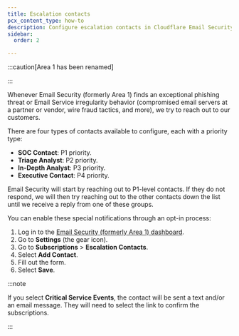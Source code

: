 ```yaml
---
title: Escalation contacts
pcx_content_type: how-to
description: Configure escalation contacts in Cloudflare Email Security to prioritize alerts for phishing threats and email irregularities. Set up SOC, Triage, Analyst, and Executive contacts.
sidebar:
  order: 2

---
```



:::caution[Area 1 has been renamed]


<Render file="rename-area1-to-ces" />


:::

Whenever Email Security (formerly Area 1) finds an exceptional <GlossaryTooltip term="phishing">phishing</GlossaryTooltip> threat or Email Service irregularity behavior (compromised email servers at a partner or vendor, wire fraud tactics, and more), we try to reach out to our customers.

There are four types of contacts available to configure, each with a priority type:

* **SOC Contact**: P1 priority.
* **Triage Analyst**: P2 priority.
* **In-Depth Analyst**: P3 priority.
* **Executive Contact**: P4 priority.

Email Security will start by reaching out to P1-level contacts. If they do not respond, we will then try reaching out to the other contacts down the list until we receive a reply from one of these groups.

You can enable these special notifications through an opt-in process:

1. Log in to the [Email Security (formerly Area 1) dashboard](https://horizon.area1security.com/).
2. Go to **Settings** (the gear icon).
3. Go to **Subscriptions** > **Escalation Contacts**.
4. Select **Add Contact**.
5. Fill out the form.
6. Select **Save**.

:::note


If you select **Critical Service Events**, the contact will be sent a text and/or an email message. They will need to select the link to confirm the subscriptions.


:::
